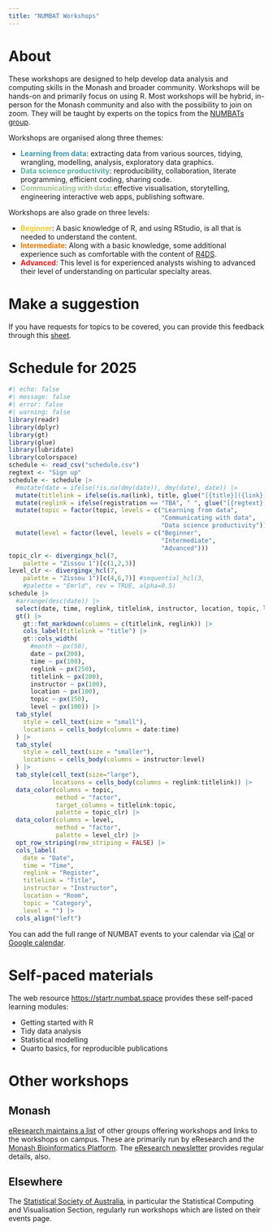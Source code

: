 ```yaml
---
title: "NUMBAT Workshops"
---
```


# About

These workshops are designed to help develop data analysis and computing skills in the Monash and broader community. Workshops will be hands-on and primarily focus on using R. Most workshops will be hybrid, in-person for the Monash community and also with the possibility to join on zoom. They will be taught by experts on the topics from the [NUMBATs group](https://numbat.space/people/). 

Workshops are organised along three themes: 

- <span style="color: #3B99B1;">**Learning from data**</span>: extracting data from various sources, tidying, wrangling, modelling, analysis, exploratory data graphics.
- <span style="color: #56B29E;">**Data science productivity**</span>: reproducibility, collaboration, literate programming, efficient coding, sharing code.
- <span style="color: #9FC095;">**Communicating with data**</span>: effective visualisation, storytelling, engineering interactive web apps, publishing software.

Workshops are also grade on three levels: 

- <span style="color: #EACB2B;">**Beginner**</span>: A basic knowledge of R, and using RStudio, is all that is needed to understand the content.
- <span style="color: #E87700;">**Intermediate**</span>: Along with a basic knowledge, some additional experience such as comfortable with the content of [R4DS](https://r4ds.hadley.nz).
- <span style="color: #F5191C;">**Advanced**</span>: This level is for experienced analysts wishing to advanced their level of understanding on particular specialty areas. 

# Make a suggestion

If you have requests for topics to be covered, you can provide this feedback through this [sheet](https://forms.gle/BLdEp9KMqmvstgWb7).

# Schedule for 2025

```r
#| echo: false
#| message: false
#| error: false
#| warning: false
library(readr)
library(dplyr)
library(gt)
library(glue)
library(lubridate)
library(colorspace)
schedule <- read_csv("schedule.csv")
regtext <- "Sign up"
schedule <- schedule |>
  #mutate(date = ifelse(!is.na(dmy(date)), dmy(date), date)) |>
  mutate(titlelink = ifelse(is.na(link), title, glue("[{title}]({link})"))) |>
  mutate(reglink = ifelse(registration == "TBA", " ", glue("[{regtext}]({registration})"))) |>
  mutate(topic = factor(topic, levels = c("Learning from data", 
                                          "Communicating with data", 
                                          "Data science productivity"))) |>
  mutate(level = factor(level, levels = c("Beginner", 
                                          "Intermediate", 
                                          "Advanced")))
topic_clr <- divergingx_hcl(7, 
    palette = "Zissou 1")[c(1,2,3)]
level_clr <- divergingx_hcl(7, 
    palette = "Zissou 1")[c(4,6,7)] #sequential_hcl(3, 
    #palette = "Emrld", rev = TRUE, alpha=0.5)
schedule |>
  #arrange(desc(date)) |>
  select(date, time, reglink, titlelink, instructor, location, topic, level) |>
  gt() |>
    gt::fmt_markdown(columns = c(titlelink, reglink)) |>
    cols_label(titlelink = "title") |> 
    gt::cols_width(
      #month ~ px(50),
      date ~ px(200),
      time ~ px(100),
      reglink ~ px(250),
      titlelink ~ px(200),
      instructor ~ px(100),
      location ~ px(100),
      topic ~ px(150),
      level ~ px(100)) |>
  tab_style(
    style = cell_text(size = "small"),
    locations = cells_body(columns = date:time)
  ) |>
  tab_style(
    style = cell_text(size = "smaller"),
    locations = cells_body(columns = instructor:level)
  ) |>
  tab_style(cell_text(size="large"),
            locations = cells_body(columns = reglink:titlelink)) |>
  data_color(columns = topic, 
             method = "factor",
             target_columns = titlelink:topic,
             palette = topic_clr) |>
  data_color(columns = level, 
             method = "factor",
             palette = level_clr) |>
  opt_row_striping(row_striping = FALSE) |>
  cols_label(
    date = "Date",
    time = "Time", 
    reglink = "Register",
    titlelink = "Title",
    instructor = "Instructor",
    location = "Room",
    topic = "Category",
    level = "") |> 
  cols_align("left")
```

You can add the full range of NUMBAT events to your calendar via [iCal](https://calendar.google.com/calendar/ical/t0umouvaoo3h62kcfcj7vcfck8%40group.calendar.google.com/public/basic.ics) or [Google calendar](https://calendar.google.com/calendar?cid=dDB1bW91dmFvbzNoNjJrY2Zjajd2Y2ZjazhAZ3JvdXAuY2FsZW5kYXIuZ29vZ2xlLmNvbQ).


# Self-paced materials 

The web resource [https://startr.numbat.space](https://startr.numbat.space) provides these self-paced learning modules:

- Getting started with R
- Tidy data analysis
- Statistical modelling
- Quarto basics, for reproducible publications 

# Other workshops 

## Monash

[eResearch maintains a list](https://docs.erc.monash.edu/training/) of other groups offering workshops and links to the workshops on campus. These are primarily run by eResearch and the [Monash Bioinformatics Platform](https://www.monash.edu/researchinfrastructure/bioinformatics/training). The [eResearch newsletter](https://mailchi.mp/e0c3342ff59a/eresearch-march-2025-newsletter) provides regular details, also. 

## Elsewhere

The [Statistical Society of Australia](https://www.statsoc.org.au/Events-calendar), in particular the Statistical Computing and Visualisation Section, regularly run workshops which are listed on their events page.

